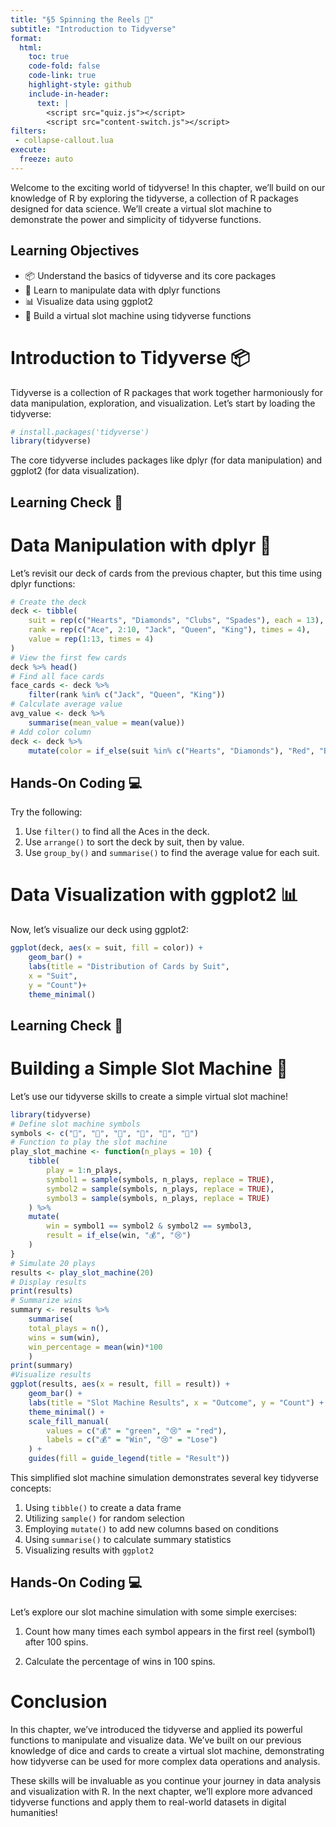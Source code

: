 ```yaml
---
title: "§5 Spinning the Reels 🎰"
subtitle: "Introduction to Tidyverse"
format:
  html:
    toc: true
    code-fold: false
    code-link: true
    highlight-style: github
    include-in-header:
      text: |
        <script src="quiz.js"></script>
        <script src="content-switch.js"></script>
filters: 
 - collapse-callout.lua
execute:
  freeze: auto
---
```


Welcome to the exciting world of tidyverse! In this chapter, we'll build on our knowledge of R by exploring the tidyverse, a collection of R packages designed for data science. We'll create a virtual slot machine to demonstrate the power and simplicity of tidyverse functions.

::: {.callout-tip}
## Learning Objectives
- 📦 Understand the basics of tidyverse and its core packages
- 🔄 Learn to manipulate data with dplyr functions
- 📊 Visualize data using ggplot2
- 🎰 Build a virtual slot machine using tidyverse functions
:::

# Introduction to Tidyverse 📦

Tidyverse is a collection of R packages that work together harmoniously for data manipulation, exploration, and visualization. Let's start by loading the tidyverse:

```r
# install.packages('tidyverse')
library(tidyverse)
```


The core tidyverse includes packages like dplyr (for data manipulation) and ggplot2 (for data visualization).

## Learning Check 🏁 

<div id="quiz1"></div>

<script>
createQuiz({
  questions: [
    {
      text: "What is tidyverse?",
      options: [
        "A single R package",
        "A collection of R packages for data science",
        "A programming language",
        "A type of data structure"
      ]
    },
    {
      text: "Which of the following is NOT a core tidyverse package?",
      options: [
        "dplyr",
        "ggplot2",
        "tidyr",
        "base"
      ]
    }
  ],
  answers: [1, 3]
}, "quiz1");
</script>

# Data Manipulation with dplyr 🔄

Let's revisit our deck of cards from the previous chapter, but this time using dplyr functions:


```r
# Create the deck
deck <- tibble(
    suit = rep(c("Hearts", "Diamonds", "Clubs", "Spades"), each = 13),
    rank = rep(c("Ace", 2:10, "Jack", "Queen", "King"), times = 4),
    value = rep(1:13, times = 4)
)
# View the first few cards
deck %>% head()
# Find all face cards
face_cards <- deck %>%
    filter(rank %in% c("Jack", "Queen", "King"))
# Calculate average value
avg_value <- deck %>%
    summarise(mean_value = mean(value))
# Add color column
deck <- deck %>%
    mutate(color = if_else(suit %in% c("Hearts", "Diamonds"), "Red", "Black"))
```


## Hands-On Coding 💻

Try the following:

1. Use `filter()` to find all the Aces in the deck.
2. Use `arrange()` to sort the deck by suit, then by value.
3. Use `group_by()` and `summarise()` to find the average value for each suit.

<div id="hidden-content1" style="display: none;">

```r
# Find all Aces
aces <- deck %>%
    filter(rank == "Ace")
# Sort deck
sorted_deck <- deck %>%
    arrange(suit, value)
# Average value by suit
avg_by_suit <- deck %>%
    group_by(suit) %>%
    summarise(avg_value = mean(value))
```


</div>

<script>
createToggleSection('button1', 'hidden-content1');
</script>

# Data Visualization with ggplot2 📊

Now, let's visualize our deck using ggplot2:

```r
ggplot(deck, aes(x = suit, fill = color)) +
    geom_bar() +
    labs(title = "Distribution of Cards by Suit",
    x = "Suit",
    y = "Count")+
    theme_minimal()
```


## Learning Check 🏁

<div id="quiz2"></div>

<script>
createQuiz({
  questions: [
    {
      text: "Which function is used to create a new variable in dplyr?",
      options: [
        "filter()",
        "mutate()",
        "summarise()",
        "arrange()"
      ]
    },
    {
      text: "What does the %>% operator do in tidyverse?",
      options: [
        "Multiplies values",
        "Pipes the output of one function to the input of another",
        "Creates a new data frame",
        "Filters data"
      ]
    }
  ],
  answers: [1, 1]
}, "quiz2");
</script>

# Building a Simple Slot Machine 🎰

Let's use our tidyverse skills to create a simple virtual slot machine!

```r
library(tidyverse)
# Define slot machine symbols
symbols <- c("🍒", "🍋", "🍊", "🍇", "🔔", "💎")
# Function to play the slot machine
play_slot_machine <- function(n_plays = 10) {
    tibble(
        play = 1:n_plays,
        symbol1 = sample(symbols, n_plays, replace = TRUE),
        symbol2 = sample(symbols, n_plays, replace = TRUE),
        symbol3 = sample(symbols, n_plays, replace = TRUE)
    ) %>%
    mutate(
        win = symbol1 == symbol2 & symbol2 == symbol3,
        result = if_else(win, "💰", "😢")
    )
}
# Simulate 20 plays
results <- play_slot_machine(20)
# Display results
print(results)
# Summarize wins
summary <- results %>%
    summarise(
    total_plays = n(),
    wins = sum(win),
    win_percentage = mean(win)*100
    )
print(summary)
#Visualize results
ggplot(results, aes(x = result, fill = result)) +
    geom_bar() +
    labs(title = "Slot Machine Results", x = "Outcome", y = "Count") +
    theme_minimal() +
    scale_fill_manual(
        values = c("💰" = "green", "😢" = "red"),
        labels = c("💰" = "Win", "😢" = "Lose")
    ) +
    guides(fill = guide_legend(title = "Result"))
```


This simplified slot machine simulation demonstrates several key tidyverse concepts:

1. Using `tibble()` to create a data frame
2. Utilizing `sample()` for random selection
3. Employing `mutate()` to add new columns based on conditions
4. Using `summarise()` to calculate summary statistics
5. Visualizing results with `ggplot2`

## Hands-On Coding 💻

Let's explore our slot machine simulation with some simple exercises:

1. Count how many times each symbol appears in the first reel (symbol1) after 100 spins.

2. Calculate the percentage of wins in 100 spins.

<div id="hidden-content2" style="display: none;">

```r
# Simulate 100 spins
set.seed(123) # For reproducibility
results <- play_slot_machine(100)

# 1. Count symbols in the first reel
symbol_counts <- results %>%
    count(symbol1, name = "frequency") %>%
    arrange(desc(frequency))

print("Symbol counts in the first reel:")
print(symbol_counts)

# 2. Calculate win percentage
win_percentage <- results %>%
    summarise(win_percent = mean(win)*100) %>%
    pull(win_percent)
print(paste("Win percentage:", round(win_percentage, 2), "%"))
```

</div>

# Conclusion

In this chapter, we've introduced the tidyverse and applied its powerful functions to manipulate and visualize data. We've built on our previous knowledge of dice and cards to create a virtual slot machine, demonstrating how tidyverse can be used for more complex data operations and analysis.

These skills will be invaluable as you continue your journey in data analysis and visualization with R. In the next chapter, we'll explore more advanced tidyverse functions and apply them to real-world datasets in digital humanities!